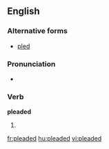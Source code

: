 ==English==

===Alternative forms===
* [[pled]] {{i-c|North America and Scottish English}}

===Pronunciation===
* {{IPA|/'plidəd/}}

===Verb===
'''pleaded'''

# {{UK|excepting Scotland}} {{past of|plead}}

[[fr:pleaded]]
[[hu:pleaded]]
[[vi:pleaded]]